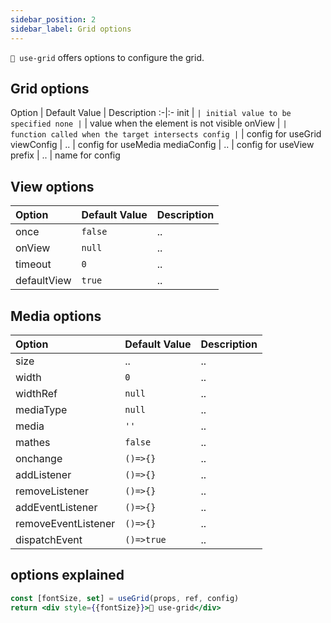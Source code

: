---
sidebar_position: 2
sidebar_label: Grid options
---

`🤏 use-grid`‌ offers options to configure the grid.

## Grid options

Option | Default Value | Description
:-|:-
init | `` | initial value to be specified
none | `` | value when the element is not visible
onView | `` | function called when the target intersects
config | `` | config for useGrid
viewConfig | .. | config for useMedia
mediaConfig | .. | config for useView
prefix | .. | name for config


## View options

Option | Default Value | Description
:-|:-|:-
once | `false` | ..
onView | `null` | ..
timeout | `0` | ..
defaultView | `true` | ..


## Media options

Option | Default Value | Description
:-|:-|:-
size | .. | ..
width | `0` | ..
widthRef | `null` | ..
mediaType | `null` | ..
media | `''` |..
mathes | `false`|..
onchange | `()=>{}`|..
addListener | `()=>{}`|..
removeListener | `()=>{}`|..
addEventListener | `()=>{}` | ..
removeEventListener | `()=>{}` | ..
dispatchEvent | `()=>true` | ..

## options explained

```jsx
const [fontSize, set] = useGrid(props, ref, config)
return <div style={{fontSize}}>🤏 use-grid</div>
```
